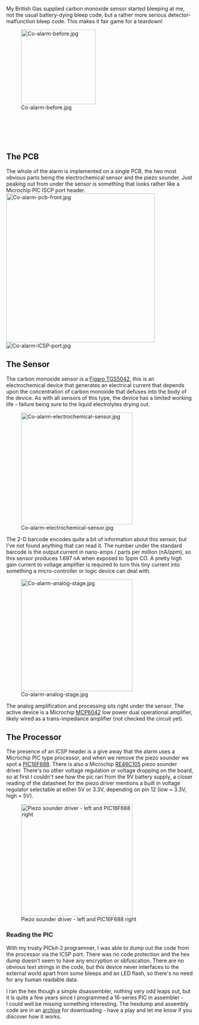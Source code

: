 My British Gas supplied carbon monoxide sensor started bleeping at me, not the usual battery-dying bleep code, but a rather more serious detector-malfunction bleep code. This makes it fair game for a teardown! 

[[Image:Co-alarm-before.jpg|thumb|center|200x200px]] 

<br> 

<br> 

<br> 

<br> 

== The PCB<br>  ==

The whole of the alarm is implemented on a single PCB, the two most obvious parts being the electrochemical sensor and the piezo sounder. Just peaking out from under the sensor is something that looks rather like a Microchip PIC ISCP port header. <br> [[Image:Co-alarm-pcb-front.jpg|thumb|left|400px]][[Image:Co-alarm-ICSP-port.jpg|thumb|center]] 

== The Sensor  ==

The carbon monoxide sensor is a [http://www.figarosensor.com/products/5042Dtl.pdf Figaro TGS5042], this is an electrochemical device that generates an electrical current that depends upon the concentration of carbon monoxide that defuses into the body of the device. As with all sensors of this type, the device has a limited working life - failure being sure to the liquid electrolytes drying out. 

[[Image:Co-alarm-electrochemical-sensor.jpg|thumb|center|300px]] 

The 2-D barcode encodes quite a bit of information about this sensor, but I've not found anything that can read it. The number under the standard barcode is the output current in nano-amps / parts per million (nA/ppm), so this sensor produces 1.697 nA when exposed to 1ppm CO. A pretty high gain current to voltage amplifier is required to turn this tiny current into something a micro-controller or logic device can deal with. 

[[Image:Co-alarm-analog-stage.jpg|thumb|center|300px]] 

The analog amplification and processing sits right under the sensor. The active device is a Microchip [http://www.microchip.com/wwwproducts/Devices.aspx?dDocName=en010444 MCP6042] low power dual operational amplifier, likely wired as a trans-impedance amplifier (not checked the circuit yet). 

== The Processor ==

The presence of an ICSP&nbsp;header is a give away that the alarm uses a Microchip PIC type processor, and when we remove the piezo sounder we spot a [http://ww1.microchip.com/downloads/en/DeviceDoc/41203E.pdf PIC16F688]. There is also a Microchip [http://ww1.microchip.com/downloads/en/devicedoc/22167a.pdf RE46C105] piezo sounder driver. There's no other voltage regulation or voltage dropping on the board, so at first I couldn't see how the pic ran from the 9V battery supply, a closer reading of the datasheet for the piezo driver mentions a built in voltage regulator selectable at either 5V or 3.3V, depending on pin 12 (low = 3.3V, high = 5V).

[[Image:Co-alarm-pic-and-piezo-driver.jpg|thumb|center|300px|Piezo sounder driver - left and PIC16F688 right]]

=== Reading the PIC  ===

With my trusty PICkit-2 programmer, I&nbsp;was able to dump out the code from the processor via the ICSP port. There was no code protection and the hex dump doesn't seem to have any encryption or obfuscation. There are no obvious text strings in the code, but this device never interfaces to the external world apart from some bleeps and an LED flash, so there's no need for any human readable data. 

I&nbsp;ran the hex though a simple disassembler, nothing very odd leaps out, but it is quite a few years since I programmed a 16-series PIC in assembler - I&nbsp;could well be missing something interesting. The hexdump and assembly code are in an [[Media:Co-pic-code.zip|archive]] for downloading - have a play and let me know if you discover how it works.<br>